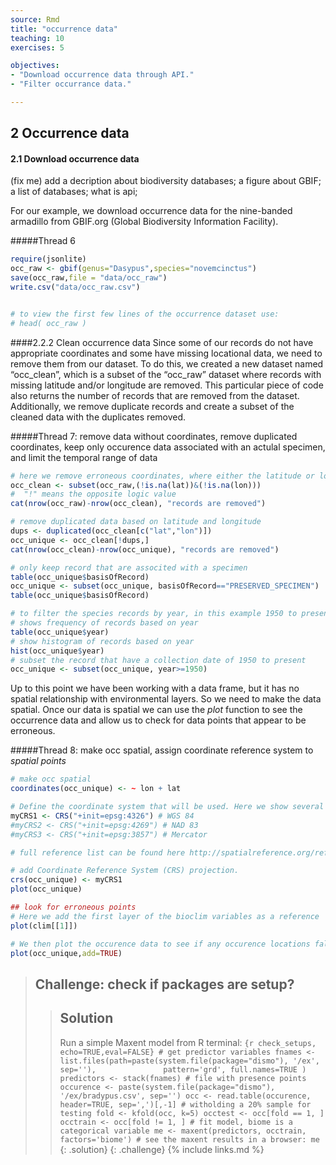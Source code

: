 ```yaml
---
source: Rmd
title: "occurrence data"
teaching: 10
exercises: 5

objectives:
- "Download occurrence data through API."
- "Filter occurrance data."

---
```


## 2 Occurrence data  
#### 2.1 Download occurrence data  

(fix me) add a decription about biodiversity databases; a figure about GBIF; a list of databases; what is api;

For our example, we download occurrence data for the nine-banded armadillo from GBIF.org (Global Biodiversity Information Facility). 

#####Thread 6
```r
require(jsonlite)				 
occ_raw <- gbif(genus="Dasypus",species="novemcinctus")
save(occ_raw,file = "data/occ_raw")
write.csv("data/occ_raw.csv")


# to view the first few lines of the occurrence dataset use:
# head( occ_raw )
```

####2.2.2 Clean occurrence data
Since some of our records do not have appropriate coordinates and some have missing locational data, we need to remove them from our dataset. To do this, we created a new dataset named “occ_clean”, which is a subset of the “occ_raw” dataset where records with missing latitude and/or longitude are removed. This particular piece of code also returns the number of records that are removed from the dataset. Additionally, we remove duplicate records and create a subset of the cleaned data with the duplicates removed. 

#####Thread 7: remove data without coordinates, remove duplicated coordinates, keep only occurence data associated with an actulal specimen, and limit the temporal range of data
```r
# here we remove erroneous coordinates, where either the latitude or longitude is missing
occ_clean <- subset(occ_raw,(!is.na(lat))&(!is.na(lon))) 
#  "!" means the opposite logic value
cat(nrow(occ_raw)-nrow(occ_clean), "records are removed")

# remove duplicated data based on latitude and longitude
dups <- duplicated(occ_clean[c("lat","lon")])
occ_unique <- occ_clean[!dups,]
cat(nrow(occ_clean)-nrow(occ_unique), "records are removed")

# only keep record that are associted with a specimen
table(occ_unique$basisOfRecord)
occ_unique <- subset(occ_unique, basisOfRecord=="PRESERVED_SPECIMEN")
table(occ_unique$basisOfRecord)

# to filter the species records by year, in this example 1950 to present:
# shows frequency of records based on year
table(occ_unique$year)
# show histogram of records based on year
hist(occ_unique$year)
# subset the record that have a collection date of 1950 to present
occ_unique <- subset(occ_unique, year>=1950)

```

Up to this point we have been working with a data frame, but it has no spatial relationship with environmental layers. So we need to make the data spatial. Once our data is spatial we can use the *plot* function to see the occurrence data and allow us to check for data points that appear to be erroneous.

#####Thread 8: make occ spatial, assign coordinate reference system to *spatial points*
```r
# make occ spatial
coordinates(occ_unique) <- ~ lon + lat

# Define the coordinate system that will be used. Here we show several examples:
myCRS1 <- CRS("+init=epsg:4326") # WGS 84
#myCRS2 <- CRS("+init=epsg:4269") # NAD 83
#myCRS3 <- CRS("+init=epsg:3857") # Mercator

# full reference list can be found here http://spatialreference.org/ref/

# add Coordinate Reference System (CRS) projection. 
crs(occ_unique) <- myCRS1
plot(occ_unique)

## look for erroneous points
# Here we add the first layer of the bioclim variables as a reference 
plot(clim[[1]])

# We then plot the occurence data to see if any occurence locations fall within inapproprite areas (i.e terrestrial species in the ocean)
plot(occ_unique,add=TRUE)
```							   

> ## Challenge: check if packages are setup?
> > ## Solution
> > Run a simple Maxent model from R terminal:
> > ```{r check_setups, echo=TRUE,eval=FALSE}
> > # get predictor variables
> > fnames <- list.files(path=paste(system.file(package="dismo"), '/ex', sep=''),
> >               pattern='grd', full.names=TRUE )
> > predictors <- stack(fnames)
> > # file with presence points
> > occurence <- paste(system.file(package="dismo"), '/ex/bradypus.csv', sep='')
> > occ <- read.table(occurence, header=TRUE, sep=',')[,-1]
> > # witholding a 20% sample for testing
> > fold <- kfold(occ, k=5)
> > occtest <- occ[fold == 1, ]
> > occtrain <- occ[fold != 1, ]
> > # fit model, biome is a categorical variable
> > me <- maxent(predictors, occtrain, factors='biome')
> > # see the maxent results in a browser:
> > me
> > ```
> {: .solution}
{: .challenge}
{% include links.md %}
